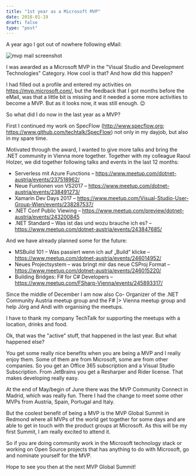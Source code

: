 ```yaml
---
title: "1st year as a Microsoft MVP"
date: 2018-01-19
draft: false
type: "post"
---
```


A year ago I got out of nowhere following eMail:

![mvp mail screenshot](/images/2018-01-19-MVP.png)

I was awarded as a Microsoft MVP in the "Visual Studio and Development Technologies" Category. How cool is that? And how did this happen?

I had filled out a profile and entered my activities on <https://mvp.microsoft.com/,> but the feedback that I got months before the eMail, was that a little bit is missing and it needed a some more activities to become a MVP. But as it looks now, it was still enough. 😉

So what did I do now in the last year as a MVP?

First I continued my work on SpecFlow (<http://www.specflow.org>; <https://www.github.com/techtalk/SpecFlow>) not only in my dayjob, but also in my spare time.

Motivated through the award, I wanted to give more talks and bring the .NET community in Vienna more together. Together with my colleague Raoul Holzer, we did together following talks and events in the last 12 months:

- Serverless mit Azure Functions – <https://www.meetup.com/dotnet-austria/events/237518962/>
- Neue Funtionen von VS2017 – <https://www.meetup.com/dotnet-austria/events/238491273/>
- Xamarin Dev Days 2017 – <https://www.meetup.com/Visual-Studio-User-Group-Wien/events/238287537/>
- .NET Conf Public Viewing  – <https://www.meetup.com/preview/dotnet-austria/events/243200845>
- .NET Standard – Was ist das und wozu brauche ich es? – <https://www.meetup.com/dotnet-austria/events/243847685/>﻿

And we have already planned some for the future:

- MSBuild 101 – Was passiert wenn ich auf „Build“ klicke – <https://www.meetup.com/dotnet-austria/events/246014952/>﻿
- Neues Projectsystem – was bringt mir das neue CSProj Format – <https://www.meetup.com/dotnet-austria/events/246015220/>﻿
- Building Bridges: F# for C# Developers – <https://www.meetup.com/FSharp-Vienna/events/245893317/>

Since the middle of December I am now also Co- Organizer of the .NET Community Austria meetup group and the F# |> Vienna meetup group and help Jörg and Andi with organising the meetups.

I have to thank my company TechTalk for supporting the meetups with a location, drinks and food.

Ok, that was the "active" stuff, that happened in the last year. But what happened else?

You get some really nice benefits when you are being a MVP and I really enjoy them. Some of them are from Microsoft, some are from other companies.
So you get an Office 365 subscription and a Visual Studio Subscription. From JetBrains you get a Resharper and Rider license. That makes developing really easy.

At the end of May/begin of June there was the MVP Community Connect in Madrid, which was really fun. There I had the change to meet some other MVPs from Austria, Spain, Portugal and Italy.

But the coolest benefit of being a MVP is the MVP Global Summit in Redmond where all MVPs of the world get together for some days and are able to get in touch with the product groups at Microsoft. As this will be my first Summit, I am really excited to attend it.

So if you are doing community work in the Microsoft technology stack or working on Open Source projects that has anything to do with Microsoft, go and nominate yourself for the MVP.

Hope to see you then at the next MVP Global Summit!